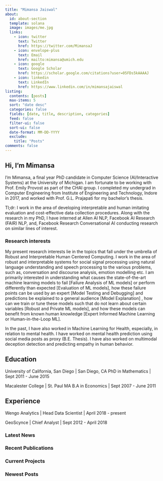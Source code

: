 ```yaml
---
title: "Mimansa Jaiswal"
about:
  id: about-section
  template: solana
  image: images/me.jpg
  links:
    - icon: twitter
      text: Twitter
      href: https://twitter.com/MimansaJ
    - icon: envelope-plus
      text: Email
      href: mailto:mimansa@umich.edu
    - icon: google
      text: Google Scholar
      href: https://scholar.google.com/citations?user=05FDs5kAAAAJ
    - icon: linkedin
      text: LinkedIn
      href: https://www.linkedin.com/in/mimansajaiswal
listing:
  contents: [posts]
  max-items: 5
  sort: "date desc"
  categories: false
  fields: [date, title, description, categories]
  feed: false
  filter-ui: false
  sort-ui: false
  date-format: MM-DD-YYYY
  exclude:
    title: "Posts"
comments: false
---
```

<!-- ### Can also add other content here -->

:::{#about-section}

## Hi, I'm Mimansa

I'm Mimansa, a final year PhD candidate in Computer Science (AI/Interactive Systems) at the University of Michigan. I am fortunate to be working with Prof. Emily Provost as part of the CHAI group. I completed my undergrad in Computer Engineering from Institute of Engineering and Technology, Indore in 2017, and worked with Prof. G.L. Prajapati for my bachelor's thesis.

Tl;dr: I work in the area of developing interpretable and human imitating evaluation and cost-effective data collection procedures. Along with the research in my PhD, I have interned at Allen AI NLP, Facebook AI Research (FAIR) NLP, and, Facebook Research Conversational AI conducting research on similar lines of interest.

### Research interests
My present research interests lie in the topics that fall under the umbrella of Robust and Interpretable Human Centered Computing. I work in the area of robust and interpretable systems for social signal processing using natural language understanding and speech processing to the various problems, such as, conversation and discourse analysis, emotion modelling etc. I am primarily interested in understanding what causes the state-of-the-art machine learning models to fail [Failure Analysis of ML models] or perform differently than expected [Evaluation of ML models], how these failure points can be used by an expert [Model Testing and Debugging] and predictions be explained to a general audience [Model Explanation] , how can we train or tune these models such that do not learn about certain variables [Robust and Private ML models], and how these models can benefit from known human knowledge [Expert Informed Machine Learning or Human-in-the-Loop ML].

In the past, I have also worked in Machine Learning for Health, especially, in relation to mental health. I have worked on mental health prediction using social media posts as proxy (B.E. Thesis). I have also worked on multimodal deception detection and predicting empathy in human behavior.

## Education

University of California, San Diego | San Diego, CA
PhD in Mathematics | Sept 2011 - June 2015

Macalester College | St. Paul MA
B.A in Economics | Sept 2007 - June 2011

## Experience

Wengo Analytics | Head Data Scientist | April 2018 - present

GeoScynce | Chief Analyst | Sept 2012 - April 2018

:::

### Latest News


### Recent Publications


### Current Projects


### Newest Posts


